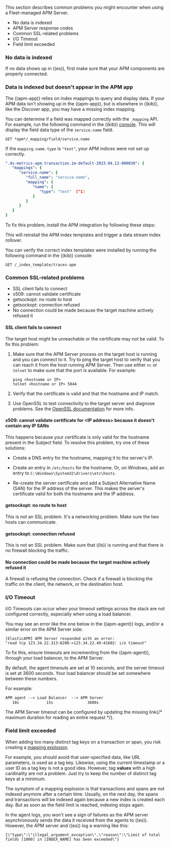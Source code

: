 


<div id="common-problems"></div>

This section describes common problems you might encounter when using a Fleet-managed APM Server.

* <DocLink id="serverlessObservabilityApmTroubleshooting" section="no-data-is-indexed">No data is indexed</DocLink>
* <DocLink id="serverlessObservabilityApmTroubleshooting">APM Server response codes</DocLink>
* <DocLink id="serverlessObservabilityApmTroubleshooting" section="common-ssl-related-problems">Common SSL-related problems</DocLink>
* <DocLink id="serverlessObservabilityApmTroubleshooting" section="io-timeout">I/O Timeout</DocLink>
* <DocLink id="serverlessObservabilityApmTroubleshooting" section="field-limit-exceeded">Field limit exceeded</DocLink>

<div id="no-data-indexed"></div>

### No data is indexed

If no data shows up in ((es)), first make sure that your APM components are properly connected.

<TabWidgetsNoDataIndexedWidget />

<div id="data-indexed-no-apm-legacy"></div>

### Data is indexed but doesn't appear in the APM app

The ((apm-app)) relies on index mappings to query and display data.
If your APM data isn't showing up in the ((apm-app)), but is elsewhere in ((kib)), like the Discover app,
you may have a missing index mapping.

You can determine if a field was mapped correctly with the `_mapping` API.
For example, run the following command in the ((kib)) [console](((kibana-ref))/console-kibana.html).
This will display the field data type of the `service.name` field.

```curl
GET *apm*/_mapping/field/service.name
```

If the `mapping.name.type` is `"text"`, your APM indices were not set up correctly.

```yml
".ds-metrics-apm.transaction.1m-default-2023.04.12-000038": {
   "mappings": {
      "service.name": {
         "full_name": "service.name",
         "mapping": {
            "name": {
               "type": "text"  [^1]
            }
         }
      }
   }
}
```
[^1]: The `service.name` `mapping.name.type` would be `"keyword"` if this field had been set up correctly.

To fix this problem, install the APM integration by following these steps:

<GettingStartedApmServerInstallApmIntegration />

This will reinstall the APM index templates and trigger a data stream index rollover.

You can verify the correct index templates were installed by running the following command in the ((kib)) console:

```curl
GET /_index_template/traces-apm
```

<div id="common-ssl-problems"></div>

### Common SSL-related problems

* <DocLink id="serverlessObservabilityApmTroubleshooting" section="ssl-client-fails-to-connect">SSL client fails to connect</DocLink>
* <DocLink id="serverlessObservabilityApmTroubleshooting" section="x509-cannot-validate-certificate-for-\lessip-addressgreater-because-it-doesnt-contain-any-ip-sans">x509: cannot validate certificate</DocLink>
* <DocLink id="serverlessObservabilityApmTroubleshooting" section="getsockopt-no-route-to-host">getsockopt: no route to host</DocLink>
* <DocLink id="serverlessObservabilityApmTroubleshooting" section="getsockopt-connection-refused">getsockopt: connection refused</DocLink>
* <DocLink id="serverlessObservabilityApmTroubleshooting" section="no-connection-could-be-made-because-the-target-machine-actively-refused-it">No connection could be made because the target machine actively refused it</DocLink>

<div id="ssl-client-fails"></div>

#### SSL client fails to connect

The target host might be unreachable or the certificate may not be valid.
To fix this problem:

1. Make sure that the APM Server process on the target host is running and you can connect to it.
    Try to ping the target host to verify that you can reach it from the host running APM Server.
    Then use either `nc` or `telnet` to make sure that the port is available. For example:

    ```shell
    ping <hostname or IP>
    telnet <hostname or IP> 5044
    ```

1. Verify that the certificate is valid and that the hostname and IP match.
1. Use OpenSSL to test connectivity to the target server and diagnose problems.
    See the [OpenSSL documentation](https://www.openssl.org/docs/manmaster/man1/openssl-s_client.html) for more info.

<div id="cannot-validate-certificate"></div>

#### x509: cannot validate certificate for \<IP address> because it doesn't contain any IP SANs

This happens because your certificate is only valid for the hostname present in the Subject field.
To resolve this problem, try one of these solutions:

* Create a DNS entry for the hostname, mapping it to the server's IP.
* Create an entry in `/etc/hosts` for the hostname. Or, on Windows, add an entry to
    `C:\Windows\System32\drivers\etc\hosts`.

* Re-create the server certificate and add a Subject Alternative Name (SAN) for the IP address of the server. This makes the
    server's certificate valid for both the hostname and the IP address.

<div id="getsockopt-no-route-to-host"></div>

#### getsockopt: no route to host

This is not an SSL problem. It's a networking problem. Make sure the two hosts can communicate.

<div id="getsockopt-connection-refused"></div>

#### getsockopt: connection refused

This is not an SSL problem. Make sure that ((ls)) is running and that there is no firewall blocking the traffic.

<div id="target-machine-refused-connection"></div>

#### No connection could be made because the target machine actively refused it

A firewall is refusing the connection. Check if a firewall is blocking the traffic on the client, the network, or the
destination host.

<div id="io-timeout"></div>

### I/O Timeout

I/O Timeouts can occur when your timeout settings across the stack are not configured correctly,
especially when using a load balancer.

You may see an error like the one below in the ((apm-agent)) logs, and/or a similar error on the APM Server side:

```logs
[ElasticAPM] APM Server responded with an error:
"read tcp 123.34.22.313:8200->123.34.22.40:41602: i/o timeout"
```

To fix this, ensure timeouts are incrementing from the ((apm-agent)),
through your load balancer, to the APM Server.

By default, the agent timeouts are set at 10 seconds, and the server timeout is set at 3600 seconds.
Your load balancer should be set somewhere between these numbers.

For example:

```txt
APM agent --> Load Balancer  --> APM Server
   10s            15s               3600s
```

The APM Server timeout can be configured by updating the
 <DocBadge><DocIcon size="s" type="unlink" title="missing link"/> missing link</DocBadge>{/* <DocLink id="enApmGuideConfigurationProcess" section="read-timeout">maximum duration for reading an entire request</DocLink> */}.

<div id="field-limit-exceeded-legacy"></div>

### Field limit exceeded

When adding too many distinct tag keys on a transaction or span,
you risk creating a [mapping explosion](((ref))/mapping.html#mapping-limit-settings).

For example, you should avoid that user-specified data,
like URL parameters, is used as a tag key.
Likewise, using the current timestamp or a user ID as a tag key is not a good idea.
However, tag **values** with a high cardinality are not a problem.
Just try to keep the number of distinct tag keys at a minimum.

The symptom of a mapping explosion is that transactions and spans are not indexed anymore after a certain time. Usually, on the next day,
the spans and transactions will be indexed again because a new index is created each day.
But as soon as the field limit is reached, indexing stops again.

In the agent logs, you won't see a sign of failures as the APM server asynchronously sends the data it received from the agents to ((es)). However, the APM server and ((es)) log a warning like this:

```logs
{\"type\":\"illegal_argument_exception\",\"reason\":\"Limit of total fields [1000] in [INDEX_NAME] has been exceeded\"}
```

